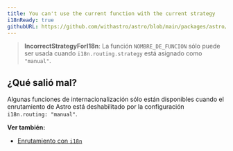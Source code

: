 ```yaml
---
title: You can't use the current function with the current strategy
i18nReady: true
githubURL: https://github.com/withastro/astro/blob/main/packages/astro/src/core/errors/errors-data.ts
---
```


> **IncorrectStrategyForI18n**: La función `NOMBRE_DE_FUNCION` sólo puede ser usada cuando `i18n.routing.strategy` está asignado como `"manual"`.

## ¿Qué salió mal?
Algunas funciones de internacionalización sólo están disponibles cuando el enrutamiento de Astro está deshabilitado por la configuración `i18n.routing: "manual"`.

**Ver también:**
-  [Enrutamiento con `i18n`](/es/guides/internationalization/#enrutamiento)
